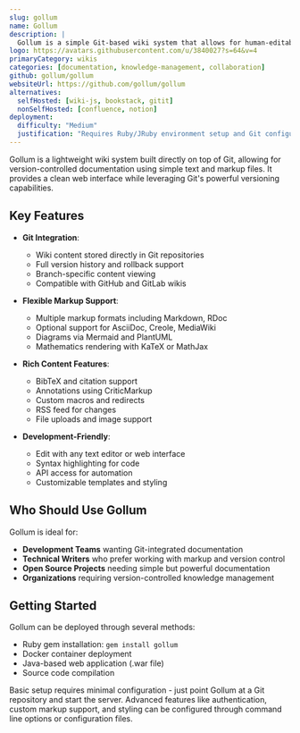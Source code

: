 ```yaml
---
slug: gollum
name: Gollum
description: |
  Gollum is a simple Git-based wiki system that allows for human-editable text/markup files, flexible organization, and support for multiple markup languages.
logo: https://avatars.githubusercontent.com/u/3840027?s=64&v=4
primaryCategory: wikis
categories: [documentation, knowledge-management, collaboration]
github: gollum/gollum
websiteUrl: https://github.com/gollum/gollum
alternatives:
  selfHosted: [wiki-js, bookstack, gitit]
  nonSelfHosted: [confluence, notion]
deployment:
  difficulty: "Medium"
  justification: "Requires Ruby/JRuby environment setup and Git configuration. Docker deployment available but some setup needed for advanced features."
---
```


Gollum is a lightweight wiki system built directly on top of Git, allowing for
version-controlled documentation using simple text and markup files. It provides
a clean web interface while leveraging Git's powerful versioning capabilities.

## Key Features

- **Git Integration**:

  - Wiki content stored directly in Git repositories
  - Full version history and rollback support
  - Branch-specific content viewing
  - Compatible with GitHub and GitLab wikis

- **Flexible Markup Support**:

  - Multiple markup formats including Markdown, RDoc
  - Optional support for AsciiDoc, Creole, MediaWiki
  - Diagrams via Mermaid and PlantUML
  - Mathematics rendering with KaTeX or MathJax

- **Rich Content Features**:

  - BibTeX and citation support
  - Annotations using CriticMarkup
  - Custom macros and redirects
  - RSS feed for changes
  - File uploads and image support

- **Development-Friendly**:
  - Edit with any text editor or web interface
  - Syntax highlighting for code
  - API access for automation
  - Customizable templates and styling

## Who Should Use Gollum

Gollum is ideal for:

- **Development Teams** wanting Git-integrated documentation
- **Technical Writers** who prefer working with markup and version control
- **Open Source Projects** needing simple but powerful documentation
- **Organizations** requiring version-controlled knowledge management

## Getting Started

Gollum can be deployed through several methods:

- Ruby gem installation: `gem install gollum`
- Docker container deployment
- Java-based web application (.war file)
- Source code compilation

Basic setup requires minimal configuration - just point Gollum at a Git
repository and start the server. Advanced features like authentication,
custom markup support, and styling can be configured through command line
options or configuration files.
